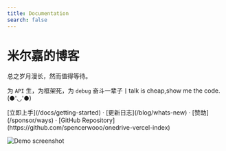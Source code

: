 ```yaml
---
title: Documentation
search: false
---
```



<h1 className="text-center font-extrabold md:text-5xl mt-8">米尔嘉的博客</h1>

<p className="text-center text-lg mb-2 text-gray-600 md:text-2xl">总之岁月漫长，然而值得等待。</p>

<Bleed>
  <Features />
</Bleed>

为 `API` 生，为框架死，为 `debug` 奋斗一辈子丨talk is cheap,show me the code.(●'◡'●)

<p className="mt-8 text-center">
  [立即上手](/docs/getting-started) · [更新日志](/blog/whats-new) · [赞助](/sponsor/ways) · [GitHub
  Repository](https://github.com/spencerwooo/onedrive-vercel-index)
</p>

![Demo screenshot](../../public/images/demo.png)
